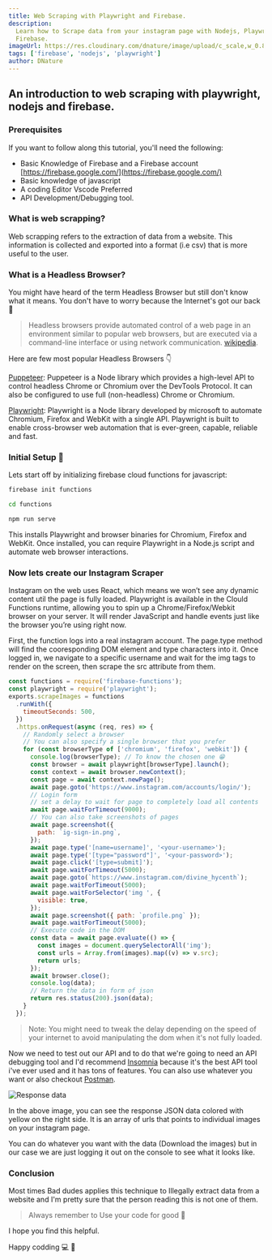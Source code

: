 ```yaml
---
title: Web Scraping with Playwright and Firebase.
description:
  Learn how to Scrape data from your instagram page with Nodejs, Playwright and
  Firebase.
imageUrl: https://res.cloudinary.com/dnature/image/upload/c_scale,w_0.8/v1614630862/blog/web-scraping/thumbnail_ltgnyd.png
tags: ['firebase', 'nodejs', 'playwright']
author: DNature
---
```


## An introduction to web scraping with playwright, nodejs and firebase.

### Prerequisites

If you want to follow along this tutorial, you'll need the following:

- Basic Knowledge of Firebase and a Firebase account
  [https://firebase.google.com/](https://firebase.google.com/)
- Basic knowledge of javascript
- A coding Editor Vscode Preferred
- API Development/Debugging tool.

### What is web scrapping?

Web scrapping refers to the extraction of data from a website. This information
is collected and exported into a format (i.e csv) that is more useful to the
user.

### What is a Headless Browser?

You might have heard of the term Headless Browser but still don't know what it
means. You don't have to worry because the Internet's got our back 🙂

> Headless browsers provide automated control of a web page in an environment
> similar to popular web browsers, but are executed via a command-line interface
> or using network communication.
> [wikipedia](https://en.wikipedia.org/wiki/Headless_browser).

Here are few most popular Headless Browsers 👇

[Puppeteer](https://developers.google.com/web/tools/puppeteer/): Puppeteer is a
Node library which provides a high-level API to control headless Chrome or
Chromium over the DevTools Protocol. It can also be configured to use full
(non-headless) Chrome or Chromium.

[Playwright](https://playwright.dev/): Playwright is a Node library developed by
microsoft to automate Chromium, Firefox and WebKit with a single API. Playwright
is built to enable cross-browser web automation that is ever-green, capable,
reliable and fast.

### Initial Setup 🚀

Lets start off by initializing firebase cloud functions for javascript:

```bash
firebase init functions
```

```bash
cd functions
```

```bash
npm run serve
```

This installs Playwright and browser binaries for Chromium, Firefox and WebKit.
Once installed, you can require Playwright in a Node.js script and automate web
browser interactions.

### Now lets create our Instagram Scraper

Instagram on the web uses React, which means we won’t see any dynamic content
util the page is fully loaded. Playwright is available in the Clould Functions
runtime, allowing you to spin up a Chrome/Firefox/Webkit browser on your server.
It will render JavaScript and handle events just like the browser you’re using
right now.

First, the function logs into a real instagram account. The page.type method
will find the cooresponding DOM element and type characters into it. Once logged
in, we navigate to a specific username and wait for the img tags to render on
the screen, then scrape the src attribute from them.

```js
const functions = require('firebase-functions');
const playwright = require('playwright');
exports.scrapeImages = functions
  .runWith({
    timeoutSeconds: 500,
  })
  .https.onRequest(async (req, res) => {
    // Randomly select a browser
    // You can also specify a single browser that you prefer
    for (const browserType of ['chromium', 'firefox', 'webkit']) {
      console.log(browserType); // To know the chosen one 😁
      const browser = await playwright[browserType].launch();
      const context = await browser.newContext();
      const page = await context.newPage();
      await page.goto('https://www.instagram.com/accounts/login/');
      // Login form
      // set a delay to wait for page to completely load all contents
      await page.waitForTimeout(9000);
      // You can also take screenshots of pages
      await page.screenshot({
        path: `ig-sign-in.png`,
      });
      await page.type('[name=username]', '<your-username>');
      await page.type('[type="password"]', '<your-password>');
      await page.click('[type=submit]');
      await page.waitForTimeout(5000);
      await page.goto(`https://www.instagram.com/divine_hycenth`);
      await page.waitForTimeout(5000);
      await page.waitForSelector('img ', {
        visible: true,
      });
      await page.screenshot({ path: `profile.png` });
      await page.waitForTimeout(5000);
      // Execute code in the DOM
      const data = await page.evaluate(() => {
        const images = document.querySelectorAll('img');
        const urls = Array.from(images).map((v) => v.src);
        return urls;
      });
      await browser.close();
      console.log(data);
      // Return the data in form of json
      return res.status(200).json(data);
    }
  });
```

> Note: You might need to tweak the delay depending on the speed of your
> internet to avoid manipulating the dom when it's not fully loaded.

Now we need to test out our API and to do that we're going to need an API
debugging tool and I'd recommend [Insomnia](https://insomnia.rest/) because it's
the best API tool i've ever used and it has tons of features. You can also use
whatever you want or also checkout [Postman](https://www.postman.com/).

![Response data](https://res.cloudinary.com/dnature/image/upload/c_scale/v1614630865/blog/web-scraping/insomnia_vwfyco.png)

In the above image, you can see the response JSON data colored with yellow on
the right side. It is an array of urls that points to individual images on your
instagram page.

You can do whatever you want with the data (Download the images) but in our case
we are just logging it out on the console to see what it looks like.

### Conclusion

Most times Bad dudes applies this technique to Illegally extract data from a
website and I'm pretty sure that the person reading this is not one of them.

> Always remember to Use your code for good 🙂

I hope you find this helpful.

Happy codding 💻 🙂
